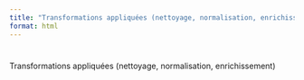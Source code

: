 ```yaml
---
title: "Transformations appliquées (nettoyage, normalisation, enrichissement)"
format: html
---
```


# 
Transformations appliquées (nettoyage, normalisation, enrichissement)

